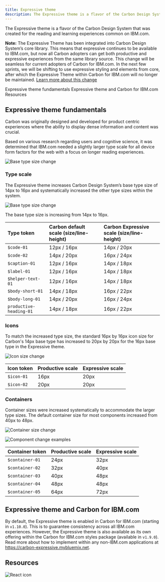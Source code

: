 ```yaml
---
title: Expressive theme
description: The Expressive theme is a flavor of the Carbon Design System that was created for the reading and learning experiences common on IBM.com. 
---
```


<PageDescription>

The Expressive theme is a flavor of the Carbon Design System that was created for the reading and learning experiences common on IBM.com. 

</PageDescription>

<InlineNotification kind="warning">

**Note:** The Expressive Theme has been integrated into Carbon Design System’s core library. This means that expressive continues to be available to IBM.com, but now all Carbon adopters can get both productive and expressive experiences from the same library source. This change will be seamless for current adopters of Carbon for IBM.com. In the next few sprints, we will be shifting to use expressive styling and elements from core, after which the Expressive Theme within Carbon for IBM.com will no longer be maintained. <a href="help/expressive-update">Learn more about this change</a>

</InlineNotification>

<AnchorLinks>

<AnchorLink>Expressive theme fundamentals</AnchorLink>
<AnchorLink>Expressive theme and Carbon for IBM.com</AnchorLink>
<AnchorLink>Resources</AnchorLink>

</AnchorLinks>

## Expressive theme fundamentals
Carbon was originally designed and developed for product centric experiences where the ability to display dense information and content was crucial.

Based on various research regarding users and cognitive science, it was determined that IBM.com needed a slightly larger type scale for all device form factors for the web with a focus on longer reading experiences.

<Row>
<Column colMd={8} colLg={8}>

![Base type size change](../../images/guidelines/expressive-theme/exp-theme-research-visual.png)

</Column>
</Row>

### Type scale

The Expressive theme increases Carbon Design System’s base type size of 14px to 16px and systematically increased the other type sizes within the system.

<Row>
<Column colMd={8} colLg={8}>

![Base type size change](../../images/guidelines/expressive-theme/type-size.png)

</Column>
</Row>


<Title>Type token changes</Title>

The base type size is increasing from 14px to 16px.


| Type token | Carbon default scale (size/line-height) | Carbon Expressive scale (size/line-height) |
|:---|:---|:---|
|`$code-01`|12px / 16px|14px / 20px|
|`$code-02`|14px / 20px|16px / 24px|
|`$caption-01`|12px / 16px|14px / 18px|
|`$label-01`|12px / 16px|14px / 18px|
|`$helper-text-01`|12px / 16px|14px / 18px|
|`$body-short-01`|14px / 18px|16px / 22px|
|`$body-long-01`|14px / 20px|16px / 24px|
|`productive-heading-01`|14px / 18px|16px / 22px|


### Icons

To match the increased type size, the standard 16px by 16px icon size for Carbon's 14px base type has increased to 20px by 20px for the 16px base type in the Expressive theme.

<Row>
<Column colMd={8} colLg={8}>

![Icon size change](../../images/guidelines/expressive-theme/icon-size.png)

</Column>
</Row>


<Title>Icon token changes</Title>

| Icon token | Productive scale | Expressive scale |
|:---|:---|:---|
|`$icon-01`|16px|20px|
|`$icon-02`|20px|20px|


### Containers

Container sizes were increased systematically to accommodate the larger type sizes. The default container size for most components increased from 40px to 48px.

<Row>
<Column colMd={8} colLg={8}>

![Container size change](../../images/guidelines/expressive-theme/container-size.png)

</Column>
</Row>

<Row>
<Column colMd={8} colLg={8}>

![Component change examples](../../images/guidelines/expressive-theme/component-examples.png)

</Column>
</Row>

<Title>Container token changes</Title>

| Container token | Productive scale | Expressive scale |
|:---|:---|:---|
|`$container-01`|24px|32px|
|`$container-02`|32px|40px|
|`$container-03`|40px|48px|
|`$container-04`|48px|48px|
|`$container-05`|64px|72px|


## Expressive theme and Carbon for IBM.com

By default, the Expressive theme is enabled in Carbon for IBM.com (starting in `v1.10.0`). This is to guarantee consistency across
all IBM.com experiences. However, the Expressive theme is also available as its own offering within the Carbon for IBM.com
styles package (available in `v1.9.0`). Read more about how to implement within any non-IBM.com applications at
<a href="https://carbon-expressive.mybluemix.net" target="_blank">https://carbon-expressive.mybluemix.net</a>.

## Resources

<Row className="resource-card-group">
<Column colMd={4} colLg={4} noGutterSm>
    <ResourceCard
      subTitle="Carbon Design System with Expressive"
      aspectRatio="2:1"
      actionIcon="arrowRight"
      href="https://carbon-expressive.mybluemix.net"
      >

![React icon](../../images/icon/react-icon.svg)

</ResourceCard>
</Column>
</Row>
